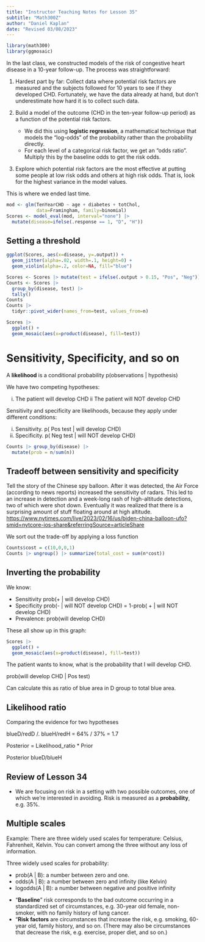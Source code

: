 ```yaml
---
title: "Instructor Teaching Notes for Lesson 35"
subtitle: "Math300Z"
author: "Daniel Kaplan"
date: "Revised 03/08/2023"
---
```



```r
library(math300)
library(ggmosaic)
```

In the last class, we constructed models of the risk of congestive heart disease in a 10-year follow-up. The process was straightforward:

1. Hardest part by far: Collect data where potential risk factors are measured and the subjects followed for 10 years to see if they developed CHD. Fortunately, we have the data already at hand, but don't underestimate how hard it is to collect such data.

2. Build a model of the outcome (CHD in the ten-year follow-up period) as a function of the potential risk factors.

    - We did this using **logistic regression**, a mathematical technique that models the "log-odds" of the probability rather than the probability directly.
    - For each level of a categorical risk factor, we get an "odds ratio". Multiply this by the baseline odds to get the risk odds.

3. Explore which potential risk factors are the most effective at putting some people at low risk odds and others at high risk odds. That is, look for the highest variance in the model values.

This is where we ended last time.

```r
mod <- glm(TenYearCHD ~ age + diabetes + totChol, 
           data=Framingham, family=binomial)
Scores <- model_eval(mod, interval="none") |>
  mutate(disease=ifelse(.response == 1, "D", "H"))
```

## Setting a threshold

```r
ggplot(Scores, aes(x=disease, y=.output)) +
  geom_jitter(alpha=.02, width=.1, height=0) +
  geom_violin(alpha=.2, color=NA, fill="blue")
```


```r
Scores <- Scores |> mutate(test = ifelse(.output > 0.15, "Pos", "Neg"))
Counts <- Scores |>
  group_by(disease, test) |>
  tally() 
Counts
Counts |>
  tidyr::pivot_wider(names_from=test, values_from=n)

Scores |> 
  ggplot() +
  geom_mosaic(aes(x=product(disease), fill=test))
```

# Sensitivity, Specificity, and so on

A **likelihood** is a conditional probability p(observations | hypothesis)

We have two competing hypotheses:

i. The patient will develop CHD
ii The patient will NOT develop CHD


Sensitivity and specificity are likelihoods, because they apply under different conditions:

i. Sensitivity. p( Pos test | will develop CHD)
ii. Specificity. p( Neg test | will NOT develop CHD)



```r
Counts |> group_by(disease) |>
  mutate(prob = n/sum(n))
```

## Tradeoff between sensitivity and specificity

Tell the story of the Chinese spy balloon. After it was detected, the Air Force (according to news reports) increased the sensitivity of radars.  This led to an increase in detection and a week-long rash of high-altitude detections, two of which were shot down. Eventually it was realized that there is a surprising amount of stuff floating around at high altitude.  <https://www.nytimes.com/live/2023/02/16/us/biden-china-balloon-ufo?smid=nytcore-ios-share&referringSource=articleShare>

We sort out the trade-off by applying a loss function

```r
Counts$cost = c(10,0,0,1) 
Counts |> ungroup() |> summarize(total_cost = sum(n*cost))
```

## Inverting the probability

We know:

- Sensitivity prob(+ | will develop CHD)
- Specificity prob(- | will NOT develop CHD) = 1-prob( + | will NOT develop CHD)
- Prevalence: prob(will develop CHD)



These all show up in this graph:

```r
Scores |> 
  ggplot() +
  geom_mosaic(aes(x=product(disease), fill=test))
```
The patient wants to know, what is the probability that I will develop CHD.

prob(will develop CHD | Pos test)

Can calculate this as ratio of blue area in D group to total blue area.

## Likelihood ratio

Comparing the evidence for two hypotheses

blueD/redD  /. blueH/redH =  64% / 37% = 1.7

Posterior = Likelihood_ratio * Prior


Posterior blueD/blueH

## Review of Lesson 34

- We are focusing on risk in a setting with two possible outcomes, one of which we're interested in avoiding. Risk is measured as a **probability**, e.g. 35%. 

::: {.callout-note}
## Multiple scales

Example: There are three widely used scales for temperature: Celsius, Fahrenheit, Kelvin. You can convert among the three without any loss of information.

Three widely used scales for probability:

- prob(A | B): a number between zero and one.
- odds(A | B): a number between zero and infinity (like Kelvin)
- logodds(A | B): a number between negative and positive infinity




:::



- "**Baseline**" risk corresponds to the bad outcome occurring in a standardized set of circumstances, e.g. 30-year old female, non-smoker, with no family history of lung cancer.
- "**Risk factors** are circumstances that increase the risk, e.g. smoking, 60-year old, family history, and so on. (There may also be circumstances that decrease the risk, e.g. exercise, proper diet, and so on.)



